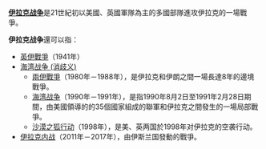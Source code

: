 {{noteTA
|1=zh:海湾战争;zh-hans:海湾战争;zh-hk:波斯灣戰爭;zh-tw:波斯灣戰爭;
}}
'''[[伊拉克战争|伊拉克战争]]'''是21世紀初以美國、英國軍隊為主的多國部隊進攻伊拉克的一場戰爭。

'''伊拉克战争'''還可以指：
* [[英伊戰爭|英伊戰爭]]（1941年）
* [[海湾战争_(消歧义)|海湾战争 (消歧义)]]
** [[兩伊戰爭|兩伊戰爭]]（1980年－1988年），是伊拉克和伊朗之間一場長達8年的邊境戰爭。
** [[海湾战争|海湾战争]]（1990年－1991年），是指1990年8月2日至1991年2月28日期間，由美國領導的的35個國家組成的聯軍和伊拉克之間發生的一場局部戰爭。
** [[沙漠之狐行动|沙漠之狐行动]]（1998年），是美、英两国於1998年对伊拉克的空袭行动。
* [[伊拉克内战|伊拉克内战]]（2011年－2017年），由伊斯兰国發動的戰爭。

{{Disambiguation|Cat=五字战事消歧义}}